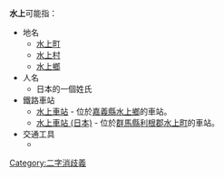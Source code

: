 '''水上'''可能指：
*地名
**[[水上町|水上町]]
**[[水上村|水上村]]
**[[水上鄉|水上鄉]]
*人名
**日本的一個姓氏
*鐵路車站
**[[水上車站_(臺灣)|水上車站]] - 位於[[嘉義縣|嘉義縣]][[水上鄉|水上鄉]]的車站。
**[[水上車站_(日本)|水上車站 (日本)]] - 位於[[群馬縣|群馬縣]][[利根郡|利根郡]][[水上町|水上町]]的車站。
*交通工具
**{{Translink|ja|水上 (列車)|水上 (列車)}}
{{Disambiguation}}
[[Category:二字消歧義|Category:二字消歧義]]